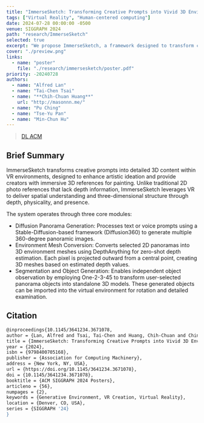 ```yaml
---
title: "ImmerseSketch: Transforming Creative Prompts into Vivid 3D Environments in VR"
tags: ["Virtual Reality", "Human-centered computing"]
date: 2024-07-28 00:00:00 -0500
venue: SIGGRAPH 2024
path: "research/ImmerseSketch"
selected: true
excerpt: "We propose ImmerseSketch, a framework designed to transform creative prompts into vivid and detailed 3D content within a Virtual Reality (VR) environment. Our aim is to inspire creative ideation and to provide creators with 3D reference content for painting. However, the computational demands of diffusion models for 3D model generation and the scarcity of high-quality 3D datasets limit the diversity and intricacy of the generated environments. To overcome these obstacles, we focus on generating initial panoramic images through diffusion models and then converting these images into rich 3D environments with the aid of depth estimation. The pilot study shows that the proposed ImmerseSketch can provide an immersive environment and assist the process of creation"
cover: "./preview.png"
links:
  - name: "poster"
    file: "./research/immersesketch/poster.pdf"
priority: -20240728
authors:
  - name: "Alfred Lan"
  - name: "Tai-Chen Tsai"
  - name: "**Chih-Chuan Huang**"
    url: "http://masonnn.me/"
  - name: "Pu Ching"
  - name: "Tse-Yu Pan"
  - name: "Min-Chun Hu"
---
```


> [DL ACM](https://dl.acm.org/doi/abs/10.1145/3641234.3671078)

## Brief Summary
ImmerseSketch transforms creative prompts into detailed 3D content within VR environments, designed to enhance artistic ideation and provide creators with immersive 3D references for painting. Unlike traditional 2D photo references that lack depth information, ImmerseSketch leverages VR to deliver spatial understanding and three-dimensional structure through depth, physicality, and presence.


The system operates through three core modules:
- Diffusion Panorama Generation: Processes text or voice prompts using a Stable-Diffusion-based framework (Diffusion360) to generate multiple 360-degree panoramic images.
- Environment Mesh Conversion: Converts selected 2D panoramas into 3D environment meshes using DepthAnything for zero-shot depth estimation. Each pixel is projected outward from a central point, creating 3D meshes based on estimated depth values.
- Segmentation and Object Generation: Enables independent object observation by employing One-2-3-45 to transform user-selected panorama objects into standalone 3D models. These generated objects can be imported into the virtual environment for rotation and detailed examination.

## Citation
```bash
@inproceedings{10.1145/3641234.3671078,
author = {Lan, Alfred and Tsai, Tai-Chen and Huang, Chih-Chuan and Ching, Pu and Pan, Tse-Yu and Hu, Min-Chun},
title = {ImmerseSketch: Transforming Creative Prompts into Vivid 3D Environments in VR},
year = {2024},
isbn = {9798400705168},
publisher = {Association for Computing Machinery},
address = {New York, NY, USA},
url = {https://doi.org/10.1145/3641234.3671078},
doi = {10.1145/3641234.3671078},
booktitle = {ACM SIGGRAPH 2024 Posters},
articleno = {56},
numpages = {2},
keywords = {Generative Environment, VR Creation, Virtual Reality},
location = {Denver, CO, USA},
series = {SIGGRAPH '24}
}
```